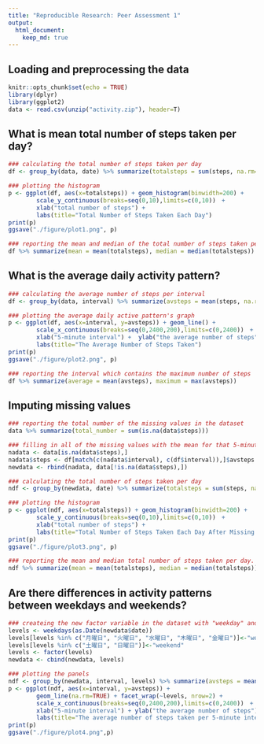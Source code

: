 ```yaml
---
title: "Reproducible Research: Peer Assessment 1"
output: 
  html_document:
    keep_md: true
---
```


## Loading and preprocessing the data
```r
knitr::opts_chunk$set(echo = TRUE)
library(dplyr)
library(ggplot2)
data <- read.csv(unzip("activity.zip"), header=T)
```

## What is mean total number of steps taken per day?
```r
### calculating the total number of steps taken per day
df <- group_by(data, date) %>% summarize(totalsteps = sum(steps, na.rm=TRUE))

### plotting the histogram
p <- ggplot(df, aes(x=totalsteps)) + geom_histogram(binwidth=200) +
        scale_y_continuous(breaks=seq(0,10),limits=c(0,10))　+
        xlab("total number of steps") +
        labs(title="Total Number of Steps Taken Each Day")
print(p)
ggsave("./figure/plot1.png", p)

### reporting the mean and median of the total number of steps taken per day
df %>% summarize(mean = mean(totalsteps), median = median(totalsteps))
```

## What is the average daily activity pattern?
```r
### calculating the average number of steps per interval
df <- group_by(data, interval) %>% summarize(avsteps = mean(steps, na.rm=TRUE))

### plotting the average daily active pattern's graph
p <- ggplot(df, aes(x=interval, y=avsteps)) + geom_line() +
        scale_x_continuous(breaks=seq(0,2400,200),limits=c(0,2400))　+
        xlab("5-minute interval") +  ylab("the average number of steps") +
        labs(title="The Average Number of Steps Taken")
print(p)
ggsave("./figure/plot2.png", p)

### reporting the interval which contains the maximum number of steps
df %>% summarize(average = mean(avsteps), maximum = max(avsteps))
```

## Imputing missing values
```r
### reporting the total number of the missing values in the dataset 
data %>% summarize(total_number = sum(is.na(data$steps)))

### filling in all of the missing values with the mean for that 5-minute interval
nadata <- data[is.na(data$steps),]
nadata$steps <- df[match(c(nadata$interval), c(df$interval)),]$avsteps
newdata <- rbind(nadata, data[!is.na(data$steps),])

### calculating the total number of steps taken per day
ndf <- group_by(newdata, date) %>% summarize(totalsteps = sum(steps, na.rm=TRUE))

### plotting the histogram
p <- ggplot(ndf, aes(x=totalsteps)) + geom_histogram(binwidth=200) +
        scale_y_continuous(breaks=seq(0,10),limits=c(0,10))　+
        xlab("total number of steps") +
        labs(title="Total Number of Steps Taken Each Day After Missing Values are Imputed")
print(p)
ggsave("./figure/plot3.png", p)

### reporting the mean and median total number of steps taken per day.
ndf %>% summarize(mean = mean(totalsteps), median = median(totalsteps))
```

## Are there differences in activity patterns between weekdays and weekends?
```r
### createing the new factor variable in the dataset with "weekday" and "weekend"
levels <- weekdays(as.Date(newdata$date))
levels[levels %in% c("月曜日", "火曜日", "水曜日", "木曜日", "金曜日")]<-"weekday"
levels[levels %in% c("土曜日", "日曜日")]<-"weekend"
levels <- factor(levels)
newdata <- cbind(newdata, levels)

### plotting the panels
ndf <- group_by(newdata, interval, levels) %>% summarize(avsteps = mean(steps, na.rm=TRUE))
p <- ggplot(ndf, aes(x=interval, y=avsteps)) + 
        geom_line(na.rm=TRUE) + facet_wrap(~levels, nrow=2) +
        scale_x_continuous(breaks=seq(0,2400,200),limits=c(0,2400))　+
        xlab("5-minute interval") + ylab("the average number of steps") +
        labs(title="The average number of steps taken per 5-minute interval")
print(p)
ggsave("./figure/plot4.png",p)
```